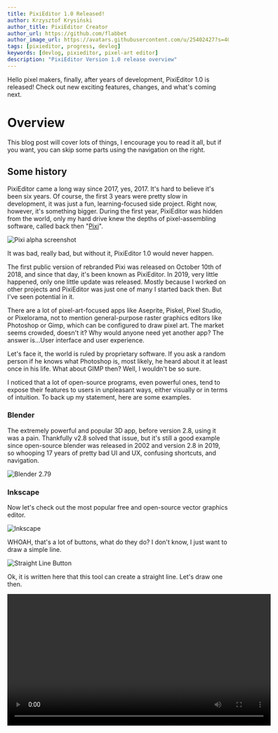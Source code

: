 ```yaml
---
title: PixiEditor 1.0 Released!
author: Krzysztof Krysiński
author_title: PixiEditor Creator
author_url: https://github.com/flabbet
author_image_url: https://avatars.githubusercontent.com/u/25402427?s=400&v=4
tags: [pixieditor, progress, devlog]
keywords: [devlog, pixieditor, pixel-art editor]
description: "PixiEditor Version 1.0 release overview"
---
```




Hello pixel makers, finally, after years of development, PixiEditor 1.0 is released! Check out new exciting features, changes, and what's coming next.

<!--truncate-->

# Overview

This blog post will cover lots of things, I encourage you to read it all, but if you want, you can skip some parts using the navigation on the right.

## Some history

PixiEditor came a long way since 2017, yes, 2017. It's hard to believe it's been six years. Of course, the first 3 years were pretty slow in development, it was just a fun, learning-focused side project. Right now, however, it's something bigger. During the first year, PixiEditor was hidden from the world, only my hard drive knew the depths of pixel-assembling software, called back then "[Pixi](https://github.com/flabbet/Pixi)". 

![Pixi alpha screenshot](/img/blog-posts/1.0/alpha-screenshot.png)

It was bad, really bad, but without it, PixiEditor 1.0 would never happen.

The first public version of rebranded Pixi was released on October 10th of 2018, and since that day, it's been known as PixiEditor. In 2019, very little happened, only one little update was released. Mostly because I worked on other projects and PixiEditor was just one of many I started back then. But I've seen potential in it.

There are a lot of pixel-art-focused apps like Aseprite, Piskel, Pixel Studio, or Pixelorama, not to mention general-purpose raster graphics editors like Photoshop or Gimp, which can be configured to draw pixel art. The market seems crowded, doesn't it? Why would anyone need yet another app? The answer is...User interface and user experience.

Let's face it, the world is ruled by proprietary software. If you ask a random person if he knows what Photoshop is, most likely, he heard about it at least once in his life. What about GIMP then? Well, I wouldn't be so sure.

I noticed that a lot of open-source programs, even powerful ones, tend to expose their features to users in unpleasant ways, either visually or in terms of intuition. To back up my statement, here are some examples.

### Blender

The extremely powerful and popular 3D app, before version 2.8, using it was a pain. Thankfully v2.8 solved that issue, but it's still a good example since open-source blender was released in 2002 and version 2.8 in 2019, so whooping 17 years of pretty bad UI and UX, confusing shortcuts, and navigation.

![Blender 2.79](/img/blog-posts/1.0/blender-2.79.png)

### Inkscape

Now let's check out the most popular free and open-source vector graphics editor.

![Inkscape](/img/blog-posts/1.0/inkscape.png)

WHOAH, that's a lot of buttons, what do they do? I don't know, I just want to draw a simple line.

![Straight Line Button](/img/blog-posts/1.0/StraightLine.png)

Ok, it is written here that this tool can create a straight line. Let's draw one then.

<video src="/img/blog-posts/1.0/where-is-my-line.mp4" controls width="600"/>

Uh oh, where is my line? Even dragging the box around requires surgical precision. 

After 10 minutes of trying to find the answer in the official manual, online forums, and by clicking things in the app I finally found that you have to hold Shift and click on color to set stroke color.

![stroke-color](/img/blog-posts/1.0/stroke-color.png)

Not very intuitive for a beginner, right? After even more time, I found the fill and stroke menu, which exposes all the options the way it should've in the first place. Why it doesn't show automatically?
Why top bar doesn't have a button to toggle it? 

I don't know.

### Audacity

This is an interesting example because Audacity is probably one of the most popular audio editing software known to man, outrunning other, proprietary ones. But the UI, oh boy, just look at that.

![Audacity](/img/blog-posts/1.0/audacity.png)

> <span style={{color: "orange"}}><img src="https://avatars.githubusercontent.com/u/25402427?s=400&v=4" width="24" style={{verticalAlign: "middle"}}/> Hello beautiful</span>

> <span style={{color: "#ff0002"}}><img src="/img/blog-posts/1.0/Audacity_Logo.svg" width="24" style={{verticalAlign: "middle"}}/> H...hi</span>

> <span style={{color: "orange"}}><img src="https://avatars.githubusercontent.com/u/25402427?s=400&v=4" width="24" style={{verticalAlign: "middle"}}/> Are you, by any chance...free tonight?</span>

> <span style={{color: "#ff0002"}}><img src="/img/blog-posts/1.0/Audacity_Logo.svg" width="24" style={{verticalAlign: "middle"}}/> Who's asking?</span>

> <span style={{color: "orange"}}><img src="https://avatars.githubusercontent.com/u/25402427?s=400&v=4" width="24" style={{verticalAlign: "middle"}}/> That guy over there.</span>

> <span style={{color: "#ff0002"}}><img src="/img/blog-posts/1.0/Audacity_Logo.svg" width="24" style={{verticalAlign: "middle"}}/> ???</span>

> <span className="shake-vertical" style={{color: "#ff0002", fontFamily: "w95fa"}}><img src="/img/blog-posts/1.0/win98.png" width="64" style={{verticalAlign: "middle"}}/> Hello</span>

Don't get me wrong, I love audacity and whenever I need to record or edit some audio, I use it.

All of the mentioned programs are fantastic and used by many users and I totally get why, some of them are my apps of choice too.

But I think, that the world needs free alternatives to paid programs, which look good, feel good, and most importantly, are easy to use. And that's our goal.

All great, but what about pixel-art-focused programs that are already on the market? 

Well, one true king at the moment, is Aseprite. Which is paid. Their pixelated UI style doesn't 
click for me, but it's a rather subjective matter. The thing is, people who are used to 
Photoshop, probably need to learn Aseprite UI and shortcuts for a while, since the layout is a bit different.

We tried solving this by mimicking Photoshop's layout, people are used to it, and finding stuff should be easy. Of course, PixiEditor has its own distinctive style, features, and QoL elements.

But let's check what's really inside PixiEditor 1.0.

# What's new

We've listed some of the new stuff in [previous devlog](/blog/2022/07/04/devlog2), however, I'll describe all of them in short.

## Palette system with Lospec integration

Dedicated system for managing color palettes, which allows to easily access to colors with shortcuts
1,2,3 etc. The system consists of a palette browser which is like a database for your palettes, you can quickly
access them, mark them as favorites, delete, rename them, etc. 

![Browser-screenshot](/img/blog-posts/devlog2/Palette-Browser.png)

One of the most interesting things it has is the [Lospec Palette List](https://lospec.com/palette-list) integration. What does it mean?

Lospec is the most popular pixel-art site with a great palette database, PixiEditor 1.0 supports their palette protocol, which allows importing palettes from their website with just one click.

<video src="/img/blog-posts/1.0/Palette browser.mp4" controls width="700"/>

## Symmetry

Achieving geometrical perfection takes time. But those 2 funky lines can help you with that.

It's like having 4 hands drawing simultaneously.

<video src="/img/blog-posts/1.0/Symmetry.mp4" controls width="700"/>

## New selection transformation

Selection now allows scaling and rotating (with pivot!). Maybe one day we'll add skewing too.

<video src="/img/blog-posts/1.0/Selection.mp4" controls width="700"/>

## Lasso tool

[Yee-haw!](#new-selection-transformation)

## Command Search and editable shortcuts

The whole codebase in PixiEditor 1.0 was rewritten from the ground up. And thanks to that, we've built
quite a robust command system, which allows you to easily search for stuff and rebind shortcuts.

<video src="/img/blog-posts/1.0/CommandManager.mp4" controls width="700"/>

Not only you can use it to find actions, but also to parse colors!

## Layer Masks

Do you know those funny things that women put on their faces? Yeah, now imagine a woman's face is a layer.
Got it? Good. The whole face is visible. Now if you create a mask (or put it on the face) you can't see 
the face at all. Now when you draw on the mask, you are removing parts of it from the woman's face,
so you can see facial parts underneath. That's how layer masks work.

Below is a video example, except there is no woman and I'm masking the avocado.

<video src="/img/blog-posts/1.0/Masks.mp4" controls width="700"/>

## Clip layers

Layers are now clipable, which means you can use one layer as a mask for the other. 
Let's say you have a layer with a weapon, and you want to draw on top of it some patterns. Instead
of drawing on the same layer, you can now create a new layer, clip it to the weapon layer, and without a lot
of precision, draw on top of it.

<video src="/img/blog-posts/1.0/ClipToBelow.mp4" controls width="700"/>

## Lock layer alpha

It's like a clip to other layers, but it allows clipping to itself. In other words,
if you toggle lock alpha, you won't be able to draw on transparent pixels on this layer.

<video src="/img/blog-posts/1.0/LockAlpha.mp4" controls width="700"/>

## Blend modes

Blend modes define how colors from different layers mix together. PixiEditor 1.0 allows you to
change the blend mode of each layer. Simple as that.

<video src="/img/blog-posts/1.0/BlendModes.mp4" controls width="700"/>

## Other stuff

There are way more things that I didn't mention, but listing all of them would take 
way too much space and time. You can check detailed changelog [here] (<-put link) or ultra-detailed changelog [here](https://github.com/PixiEditor/PixiEditor/compare/0.1.8.0...1.0.0.0)

# What's next?

PixiEditor doesn't end on 1.0, we have a lot of plans for the future. Hopefully, 
they see the light of day. Here is a brief list of things that we want to implement.

## V1.1

For 1.1 we want to add localization support starting with 4 languages out of the box 
(English, Polish, German, and Russian) and launch community translations for more.


## V2

For 2.0 we plan to port PixiEditor to the new framework, AvaloniaUI, which
will allow us to run PixiEditor on platforms like Linux, macOS, and maybe the web.
This is an ambitious goal because it means we have to rebuild the whole UI from the scratch,
but it's worth the effort. 

We don't have concrete plans for other features yet, but there will be something for sure! We thought about tile drawing, custom brushes,
FX, but we're not yet sure. Feel free to join us on [Discord](https://discord.gg/qSRMYmq) and talk about it with us!

## V3

Version 3.0 is exciting because it'll bring animation creation tools. It's one of the 
most requested feature by our community and we want to do it well.

It's a far future, but we can't wait to show it to the world.

# Steam release

We are widening our distribution line, along with Microsoft Store, itch.io, and our website,
we've launched PixiEditor on Steam! Of course for free. You can now easily track hours
spent in PixiEditor.

<iframe src="https://store.steampowered.com/widget/2218560/" frameborder="0" style={{border: 0}} width="646" height="190"></iframe>

# Tutorials

We are working on creating tutorials on how to use PixiEditor, check out our [YouTube Channel](https://www.youtube.com/@PixiEditor)
for more info!

# Contributors

I'm extremely grateful to all people who made PixiEditor 1.0 possible. Huge shoutout to [Equbuxu](https://github.com/Equbuxu),
who was responsible for the whole rework of architecture, without him, this release wouldn't be as big as it is.

Of course, as always, huge thanks to [PixiCPU](https://github.com/CPKreuz) for bringing a lot of great features.

To all dev-testers, artists, and external contributors, Thank you. Your support is invaluable
and you are awesome.

# Go draw some pixel art!

The only thing that was left to say is, good luck and have fun drawing!

We hope you'll like it, if you do, please consider a [donation](https://opencollective.com/pixieditor), we are an open-source
an organization that makes all of this for free, your support can help us grow and make 
even more great stuff faster. Perhaps one day, we'll be able to work full-time on 
PixiEditor. Also, we'd be grateful if you left a review on Steam or Microsoft Store,
it means a lot to us and we hear your feedback.

<a href="https://opencollective.com/pixieditor/donate" target="_blank">
                        <img src="https://opencollective.com/pixieditor/donate/button@2x.png?color=blue" style={{width: 300}}/>
                    </a>
